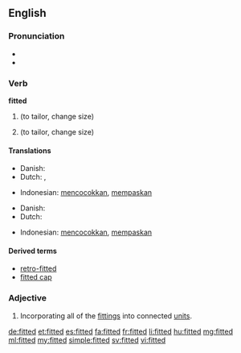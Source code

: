 ==English==

===Pronunciation===
* {{IPA|/ˈfɪtət/}}
* {{audio|en-us-fitted.ogg|Audio (US)}}

===Verb===
'''fitted'''

# {{simple past of|fit}} (to tailor, change size)
# {{past participle of|fit|lang=en}} (to tailor, change size)

====Translations====
{{trans-top|simple past of fit}}
* Danish: {{t-|da|tilpassede}}
* Dutch: {{t+|nl|paste aan}}, {{t-|nl|pasten aan}}
{{trans-mid}}
* Indonesian: [[cocok|mencocokkan]], [[pas|mempaskan]]
{{trans-bottom}}

{{trans-top|past participle of fit}}
* Danish: {{t-|da|tilpasset}}
* Dutch: {{t+|nl|aangepast}}
{{trans-mid}}
* Indonesian: [[cocok|mencocokkan]], [[pas|mempaskan]]
{{trans-bottom}}

====Derived terms====
* [[retro-fitted]]
* [[fitted cap]]

===Adjective===
{{en-adj|-}}

# {{context|of a kitchen, bathroom, etc.|lang=en}} Incorporating all of the [[fitting]]s into connected [[unit]]s.

[[de:fitted]]
[[et:fitted]]
[[es:fitted]]
[[fa:fitted]]
[[fr:fitted]]
[[li:fitted]]
[[hu:fitted]]
[[mg:fitted]]
[[ml:fitted]]
[[my:fitted]]
[[simple:fitted]]
[[sv:fitted]]
[[vi:fitted]]